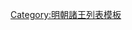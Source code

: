 {{ming|title=明朝儀封國諸王|ed=儀封國|head=[[嘉靖]]三十年（[[1551年]]）封。|
{{ming/title}}
{{ming/list|儀封恭端王|[[朱在鑾]]|朱朝堈、庶二子|[[1551年]]—[[1576年]]|嘉靖三十年封。[[萬曆]]四年薨。}}
{{ming/list|儀封莊簡王|[[朱肅㴵]]|朱在鑾、嫡一子|[[1581年]]—[[1596年]]|萬曆二年封[[长子 (封号)|長子]]。九年襲封。二十四年薨。}}
{{ming/list|儀封王|[[朱恭櫪]]|朱肅㴵、嫡一子|[[1604年]]—？年|萬曆三十二年襲封。}}
}}<noinclude>
[[Category:明朝諸王列表模板]]
</noinclude>